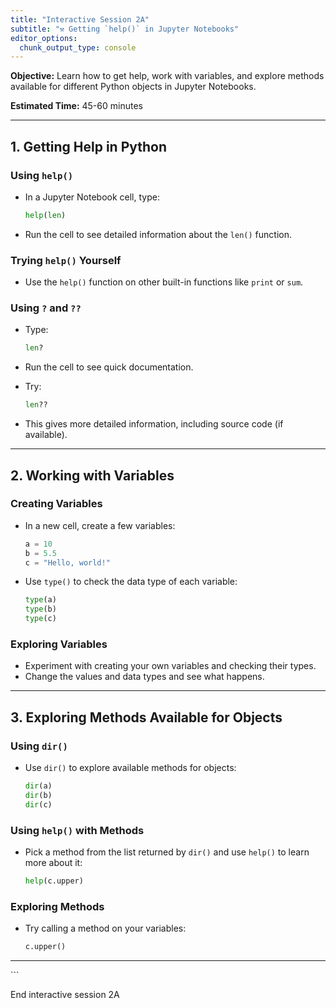```yaml
---
title: "Interactive Session 2A"
subtitle: "⚒️ Getting `help()` in Jupyter Notebooks"
editor_options: 
  chunk_output_type: console
---
```


**Objective:** Learn how to get help, work with variables, and explore methods available for different Python objects in Jupyter Notebooks.

**Estimated Time:** 45-60 minutes

---

## 1. Getting Help in Python

### Using `help()`
- In a Jupyter Notebook cell, type:
  ```python
  help(len)
  ```
- Run the cell to see detailed information about the `len()` function.

### Trying `help()` Yourself
- Use the `help()` function on other built-in functions like `print` or `sum`.

### Using `?` and `??`
- Type:
  ```python
  len?
  ```
- Run the cell to see quick documentation.
- Try:
  ```python
  len??
  ```
- This gives more detailed information, including source code (if available).

---

## 2. Working with Variables

### Creating Variables
- In a new cell, create a few variables:
  ```python
  a = 10
  b = 5.5
  c = "Hello, world!"
  ```
- Use `type()` to check the data type of each variable:
  ```python
  type(a)
  type(b)
  type(c)
  ```

### Exploring Variables
- Experiment with creating your own variables and checking their types.
- Change the values and data types and see what happens.

---

## 3. Exploring Methods Available for Objects

### Using `dir()`
- Use `dir()` to explore available methods for objects:
  ```python
  dir(a)
  dir(b)
  dir(c)
  ```

### Using `help()` with Methods
- Pick a method from the list returned by `dir()` and use `help()` to learn more about it:
  ```python
  help(c.upper)
  ```

### Exploring Methods
- Try calling a method on your variables:
  ```python
  c.upper()
  ```

---

```

::: {.center-text .body-text-xl .teal-text}
End interactive session 2A
:::